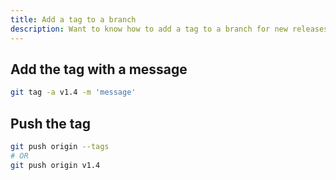 ```yaml
---
title: Add a tag to a branch
description: Want to know how to add a tag to a branch for new releases? This article will show you how.
---
```


## Add the tag with a message

```bash
git tag -a v1.4 -m 'message'
```

## Push the tag

```bash
git push origin --tags
# OR
git push origin v1.4
```
